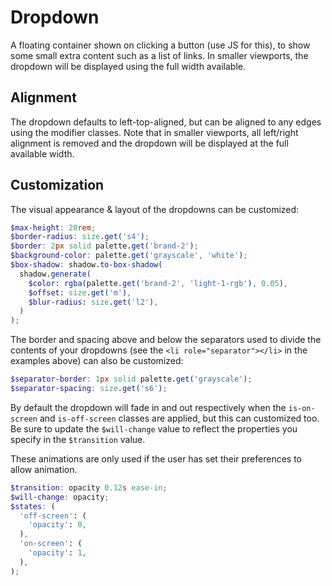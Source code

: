 
<Meta title="Atoms/Dropdown/Overview" />

<Story id="atoms-dropdown--base" inline={false} height="20rem" width="30rem" />

# Dropdown

A floating container shown on clicking a button (use JS for this), to show some small extra content such as a list of links. In smaller viewports, the dropdown will be displayed using the full width available.

## Alignment

The dropdown defaults to left-top-aligned, but can be aligned to any edges using the modifier classes. Note that in smaller viewports, all left/right alignment is removed and the dropdown will be displayed at the full available width.

<Canvas>
  <Story
    id="atoms-dropdown--base"
    inline={false}
    height="20rem"
    width="32rem"
  />
  <Story
    id="atoms-dropdown--right"
    inline={false}
    height="20rem"
    width="32rem"
  />
  <Story id="atoms-dropdown--top" inline={false} height="20rem" width="32rem" />
  <Story
    id="atoms-dropdown--top-right"
    inline={false}
    height="20rem"
    width="32rem"
  />
  <Story
    id="atoms-dropdown--bottom-fullwidth"
    inline={false}
    height="20rem"
    width="32rem"
  />
  <Story
    id="atoms-dropdown--top-fullwidth"
    inline={false}
    height="20rem"
    width="32rem"
  />
</Canvas>

## Customization

The visual appearance & layout of the dropdowns can be customized:

```scss
$max-height: 20rem;
$border-radius: size.get('s4');
$border: 2px solid palette.get('brand-2');
$background-color: palette.get('grayscale', 'white');
$box-shadow: shadow.to-box-shadow(
  shadow.generate(
    $color: rgba(palette.get('brand-2', 'light-1-rgb'), 0.05),
    $offset: size.get('m'),
    $blur-radius: size.get('l2'),
  )
);
```

The border and spacing above and below the separators used to divide the contents of your dropdowns (see the `<li role="separator"></li>` in the examples above) can also be customized:

```scss
$separator-border: 1px solid palette.get('grayscale');
$separator-spacing: size.get('s6');
```

By default the dropdown will fade in and out respectively when the `is-on-screen` and `is-off-screen` classes are applied, but this can customized too. Be sure to update the `$will-change` value to reflect the properties you specify in the `$transition` value.

These animations are only used if the user has set their preferences to allow animation.

```scss
$transition: opacity 0.12s ease-in;
$will-change: opacity;
$states: (
  'off-screen': (
    'opacity': 0,
  ),
  'on-screen': (
    'opacity': 1,
  ),
);
```
